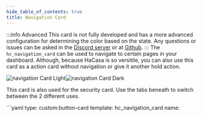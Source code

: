 ```yaml
---
hide_table_of_contents: true
title: Navigation Card
---
```



:::info Advanced
This card is not fully developed and has a more advanced configuration for determining the color based on the state. Any questions or issues can be asked in the [Discord server](https://discord.gg/7yt64Tf) or at [Github](https://discord.gg/7yt64Tf).
:::
The `hc_navigation_card` can be used to navigate to certain pages in your dashboard. Although, because HaCasa is so versitile, you can also use this card as a action card without navigation or give it another hold action.

![navigation Card Light](/img/cards/hc_navigation_card/navigationcard_light.png#light-mode-only)![navigation Card Dark](/img/cards/hc_navigation_card/navigationcard_dark.png#dark-mode-only)

This card is also used for the security card. Use the tabs beneath to switch between the 2 different uses.

<Tabs>
  <TabItem value="usage default" label="Usage default" default>
        ```yaml
        type: custom:button-card
        template: hc_navigation_card
        name: <title of the card>
        entity: <entity for label>
        icon: <icon>
        variables: 
            label_prefix: 'On - ' # Prefix can by anything but the state of the entity will be added after it.
            color: var(--color-orange) # color of the card when the state underneath is met (in this case, higher then 0)
        state:
            - value: 0 # Can also be 'on'
              operator: '>' # if value above is 'on', remove this line
              styles:
                  card:
                    - background: "[[[ return variables.hc_color ]]]" # Let this be
                  name:
                    - color: white
                  label:
                    - color: white
                  icon:
                    - color: white
            - value: 0 # Can also be 'off'
              styles:
                  icon:
                    - color: <desired icon color> # color of the icon when the state is met (in this case, just 0)
        tap_action:
            action: navigate
            navigation_path: <navigation path>
        ```
  </TabItem>
  <TabItem value="usage security" label="Usage Security">

        ```yaml
          type: custom:button-card
          template: hc_navigation_card_security
          name: <title of the card>
          entity: <security entity>
          variables: 
            color: var(--color-blue) # color of the card when the alarm is not off
          tap_action:
            action: navigate
            navigation_path: <navigation path>
        ```
  </TabItem>
  <TabItem value="template" label="Template">

    <CodeBlock language="yaml">{MyComponentSource}</CodeBlock>

</TabItem>
</Tabs>

## Variables

| Variable | Default | Required | Description|
|----------|---------|----------|------------|
| label_prefix | 'On - ' | No | Prefix can by anything but the state of the entity will be added after it. |
| color | var(--color-orange) | No | The color of the card when the state is on |
| icon_color | var(--text) | No | The color of the icon when the state is off |
